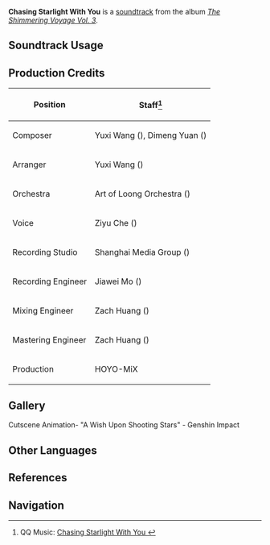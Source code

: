 {{Soundtrack Infobox
|image          = The Shimmering Voyage Vol 3.png
|album          = The Shimmering Voyage Vol. 3
|disc           = 2
|number         = 61
|featured       = 
|featured2      = 
|featured3      = 
|featured_disc  = 
|featured_disc2 = 
|featured_disc3 = 
|youtube_id     = fU4kzm5ZPE8
|spotify_id     = 4EDqg2HqInVK6zd3j9v36A
|previous       = A Pensive Sigh
|next           = Crystalline Reverie
}}
'''Chasing Starlight With You''' is a [[soundtrack]] from the album ''[[The Shimmering Voyage Vol. 3]]''.

==Soundtrack Usage==
{{Soundtrack Usage
|quest    = A Flower that Blooms Across the Sky//cutscene
|location = 
|domain   = 
}}

==Production Credits==
{| class="wikitable"
! Position
! Staff<ref>QQ Music: [https://y.qq.com/n/ryqq/songDetail/0002CQIJ2GaHFB Chasing Starlight With You {{zh|共逐星华}}]</ref>
|-
! Composer
| Yuxi Wang ({{zh|王予曦}}), Dimeng Yuan ({{zh|苑迪萌}})
|-
! Arranger
| Yuxi Wang ({{zh|王予曦}})
|-
! Orchestra
| Art of Loong Orchestra ({{zh|龙之艺交响乐团}})
|-
! Voice
| Ziyu Che ({{zh|车子玉}})
|-
! Recording Studio
| Shanghai Media Group ({{zh|上海广播大厦}})
|-
! Recording Engineer
| Jiawei Mo ({{zh|莫家伟}})
|-
! Mixing Engineer
| Zach Huang ({{zh|黄巍}})
|-
! Mastering Engineer
| Zach Huang ({{zh|黄巍}})
|-
! Production
| HOYO-MiX
|}

==Gallery==
<gallery>
Cutscene Animation- "A Wish Upon Shooting Stars" - Genshin Impact
</gallery>
<!--
==Trivia==
-->
==Other Languages==
{{Other Languages
|en      = Chasing Starlight With You
|zhs     = 共逐星华
|zhs_rm  = Gòngzhú Xīnghuá
|zht     = 
|zht_rm  = 共逐星華
|zh_tl   = 
|ja      = 共に星々を追いかけて
|ja_rm   = Tomo ni Hoshiboshi wo Oikakete
|ja_tl   = 
}}

==References==
{{Reflist}}

==Navigation==
{{Soundtrack Navbox|The Shimmering Voyage|3}}